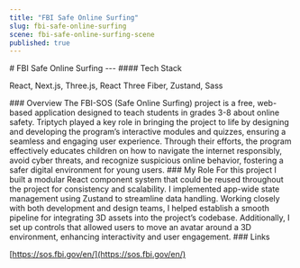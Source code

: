 ```yaml
---
title: "FBI Safe Online Surfing"
slug: fbi-safe-online-surfing
scene: fbi-safe-online-surfing-scene
published: true
---
```


<div className="relative size-full h-fit pt-header pb-16">
<div className="flex flex-col w-full h-fit gap-y-16">
<div className="flex flex-col w-full h-[75dvh] justify-center">
<Container>
# FBI Safe Online Surfing
---
#### Tech Stack

React, Next.js, Three.js, React Three Fiber, Zustand, Sass

</Container>
</div>
<Container>
### Overview
The FBI-SOS (Safe Online Surfing) project is a free, web-based application designed to teach students in grades 3-8 about online safety. Triptych played a key role in bringing the project to life by designing and developing the program’s interactive modules and quizzes, ensuring a seamless and engaging user experience. Through their efforts, the program effectively educates children on how to navigate the internet responsibly, avoid cyber threats, and recognize suspicious online behavior, fostering a safer digital environment for young users.
### My Role
For this project I built a modular React component system that could be reused throughout the project for consistency and scalability. I implemented app-wide state management using Zustand to streamline data handling. Working closely with both development and design teams, I helped establish a smooth pipeline for integrating 3D assets into the project’s codebase. Additionally, I set up controls that allowed users to move an avatar around a 3D environment, enhancing interactivity and user engagement.
</Container>
<Container bgColor="yellow">
### Links

[https://sos.fbi.gov/en/](https://sos.fbi.gov/en/)

</Container>
</div>
</div>

